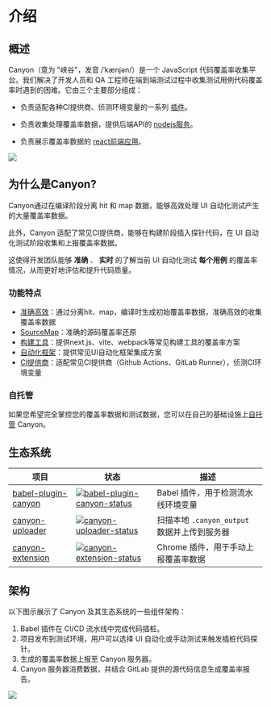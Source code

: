 # 介绍

## 概述

Canyon（意为 "峡谷"，发音 /ˈkænjən/）是一个 JavaScript 代码覆盖率收集平台。我们解决了开发人员和 QA 工程师在端到端测试过程中收集测试用例代码覆盖率时遇到的困难。它由三个主要部分组成：

- 负责适配各种CI提供商、侦测环境变量的一系列 [插件](https://github.com/canyon-project/canyon/tree/main/plugins)。

- 负责收集处理覆盖率数据，提供后端API的 [nodejs服务](https://github.com/canyon-project/canyon/tree/main/packages/canyon-backend)。

- 负责展示覆盖率数据的 [react前端应用](https://github.com/canyon-project/canyon/tree/main/packages/canyon-platform)。

![](https://cdn.jsdelivr.net/gh/canyon-project/assets/docs/static/documentation/getting-started/introduction/home-screen.png)

## 为什么是Canyon?

Canyon通过在编译阶段分离 hit 和 map 数据，能够高效处理 UI 自动化测试产生的大量覆盖率数据。

此外，Canyon 适配了常见CI提供商，能够在构建阶段插入探针代码，在 UI 自动化测试阶段收集和上报覆盖率数据。

这使得开发团队能够 __准确__ 、 __实时__ 的了解当前 UI 自动化测试 __每个用例__ 的覆盖率情况，从而更好地评估和提升代码质量。

### 功能特点

- [准确高效](/docs/core-concepts/separate-hit-and-map)：通过分离hit、map，编译时生成初始覆盖率数据，准确高效的收集覆盖率数据
- [SourceMap](/docs/core-concepts/restore-source-code-coverage)：准确的源码覆盖率还原
- [构建工具](/docs/installation/getting-started)：提供next.js、vite、webpack等常见构建工具的覆盖率方案
- [自动化框架](/docs/end-to-end-testing/getting-started)：提供常见UI自动化框架集成方案
- [CI提供商](/docs/reference/provider)：适配常见CI提供商（Github Actions、GitLab Runner），侦测CI环境变量

### 自托管

如果您希望完全掌控您的覆盖率数据和测试数据，您可以在自己的基础设施上[自托管](/docs/self-host/community-edition/prerequisites) Canyon。

## 生态系统

| 项目                  | 状态                                                         | 描述                                         |
| --------------------- | ------------------------------------------------------------ | -------------------------------------------- |
| [babel-plugin-canyon] | [![babel-plugin-canyon-status]][babel-plugin-canyon-package] | Babel 插件，用于检测流水线环境变量           |
| [canyon-uploader]     | [![canyon-uploader-status]][canyon-uploader-package]         | 扫描本地 `.canyon_output` 数据并上传到服务器 |
| [canyon-extension]    | [![canyon-extension-status]][canyon-extension-package]       | Chrome 插件，用于手动上报覆盖率数据          |

[babel-plugin-canyon]: /docs/ecosystem/babel-plugin-canyon
[vite-plugin-canyon]: https://github.com/canyon-project/vite-plugin-canyon
[canyon-uploader]: /docs/ecosystem/canyon-uploader
[canyon-extension]: /docs/ecosystem/canyon-extension
[babel-plugin-canyon-status]: https://img.shields.io/npm/v/babel-plugin-canyon.svg
[vite-plugin-canyon-status]: https://img.shields.io/npm/v/vite-plugin-canyon.svg
[canyon-uploader-status]: https://img.shields.io/npm/v/canyon-uploader.svg
[canyon-extension-status]: https://img.shields.io/chrome-web-store/v/omnpafdjidgpdmlimbangcjjaaodbeof.svg
[babel-plugin-canyon-package]: https://npmjs.com/package/babel-plugin-canyon
[vite-plugin-canyon-package]: https://npmjs.com/package/babel-plugin-vite
[canyon-uploader-package]: https://npmjs.com/package/canyon-uploader
[canyon-extension-package]: https://chrome.google.com/webstore/detail/canyon/omnpafdjidgpdmlimbangcjjaaodbeof

## 架构

以下图示展示了 Canyon 及其生态系统的一些组件架构：

1. Babel 插件在 CI/CD 流水线中完成代码插桩。
2. 项目发布到测试环境，用户可以选择 UI 自动化或手动测试来触发插桩代码探针。
3. 生成的覆盖率数据上报至 Canyon 服务器。
4. Canyon 服务器消费数据，并结合 GitLab 提供的源代码信息生成覆盖率报告。

![](https://cdn.jsdelivr.net/gh/canyon-project/assets/docs/static/documentation/getting-started/introduction/architecture.png) 